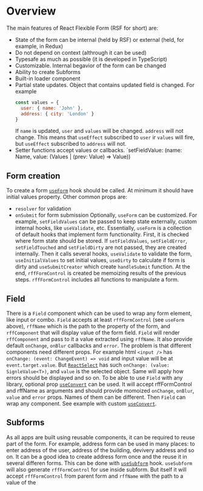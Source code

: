 # Overview

The main features of React Flexible Form (RSF for short) are:
* State of the form can be internal (held by RSF) or external (held, for example, in Redux)
* Do not depend on context (althrough it can be used)
* Typesafe as much as possible (it is developed in TypeScript)
* Customizable. Internal begavior of the form can be changed
* Ability to create Subforms
* Built-in loader component
* Partial state updates. Object that contains updated field is changed.
  For example
  ```jsx
  const values = {
    user: { name: 'John' },
    address: { city: 'London' }
  }
  ```
  If `name` is updated, `user` and `values` will be changed. `address` will not change.
  This means that `useEffect` subscribed to `user` ir `values` will fire, but `useEffect` subscribed to `address` will not.
* Setter functions accept values or callbacks. `setFieldValue: (name: Name, value: (Values | (prev: Value) => Value))

## Form creation

To create a form [`useForm`](/api/useForm) hook should be called.
At minimum it should have initial values property.
Other common props are:
* `resolver` for validation
* `onSubmit` for form submission
Optionally, `useForm` can be customized. For example, `setFieldValues` can be passed to keep state externally, custom internal hooks, like `useValidate`, etc.
Essentially, `useForm` is a collection of default hooks that implement form functionality.
First, it is checked where form state should be stored. If `setFieldValues`, `setFieldError`, `setFieldTouched` and `setFieldDirty` are not passed, they are created internally.
Then it calls several hooks, `useValidate` to validate the form, `useInitialValues` to set initial values, `useDirty` to calculate if form is dirty and `useSubmitCreator` which create `handleSubmit` function.
At the end, `rffFormControl` is created be memoizing results of the previous steps.
`rffFormControl` includes all functions to manipulate a form.


## Field

There is a `Field` component which can be used to wrap any form element, like input or combo.
`Field` accepts at least `rffFormControl` (see `useForm` above), `rffName` which is the path to the property of the form, and `rffComponent` that will display value of the form field.
`Field` will render `rffComponent` and pass to it a value extracted using `rffName`.
It also provide default `onChange`, `onBlur` callbacks and `error`.
The problem is that different components need different props.
For example html `<input />` has `onChange: (event: ChangeEvent) => void` and input value will be at `event.target.value`.
But [`ReactSelect`](https://react-select.com/) has such `onChange: (value: SignleValue<T>)`, and `value` is the selected object.
Same will apply how errors should be displayed and so on.
To be able to use `Field` with any library, optional prop [`useConvert`](/api/useConvert) can be used.
It will accept rffFormControl and rffName as arguments and should provide momoized `onChange`, `onBlur`, `value` and `error` props. Names of them can be different.
Then `Field` can wrap any component.
See example with custom [`useConvert`](/examples/custom-use-convert).

## Subforms

As all apps are built using reusable components, it can be required to reuse part of the form.
For example, address form can be used in many places: to enter address of the user, address of the building, devivery address and so on.
It can be a good idea to create address form once and the reuse it in several differen forms.
This can be done with [`useSubform`](api/useSubform) hook.
`useSubform` will also generate `rffFormControl` for use inside subform.
But itself it will accept `rffFormControl` from parent form and `rffName` with the path to a value of the

